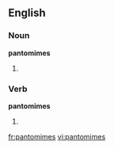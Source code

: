 ==English==
===Noun===
'''pantomimes'''
# {{plural of|[[pantomime]]}}

===Verb===
'''pantomimes'''
# {{third-person singular of|[[pantomime]]}}

[[fr:pantomimes]]
[[vi:pantomimes]]